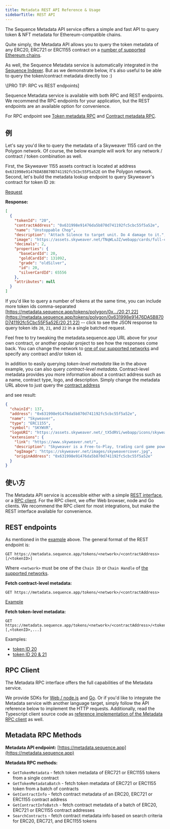 ```yaml
---
title: Metadata REST API Reference & Usage
sidebarTitle: REST API
---
```


The Sequence Metadata API service offers a simple and fast API to query token & NFT metadata
for Ethereum-compatible chains.

Quite simply, the Metadata API allows you to query the token metadata of any ERC20, ERC721 or ERC1155
contract on a [number of supported Ethereum chains](https://status.sequence.info).

As well, the Sequence Metadata service is automatically integrated in the [Sequence Indexer](/api-references/indexer/overview).
But as we demonstrate below, it's also useful to be able to query the token/contract metadata directly too :)

<Note>
  \[PRO TIP: RPC vs REST endpoints]

  Sequence Metadata service is available with both RPC and REST endpoints. We recommend the RPC endpoints
  for your application, but the REST endpoints are an available option for convenience.

  For RPC endpoint see [Token metadata RPC](/api-references/metadata/examples/token-metadata) and [Contract metadata RPC](/api-references/metadata/examples/contract-metadata).
</Note>

## 例
Let's say you'd like to query the metadata of a Skyweaver 1155 card on the Polygon network. Of course,  the
below example will work for any network / contract / token combination as well.

First, the Skyweaver 1155 assets contract is located at address `0x631998e91476DA5B870D741192fc5Cbc55F5a52E`
on the Polygon network. Second, let's build the metadata lookup endpoint to query Skyweaver's contract
for token ID `20`:

[Request](https://metadata.sequence.app/tokens/polygon/0x631998e91476DA5B870D741192fc5Cbc55F5a52E/20)

**Response:**

```json
[
  {
    "tokenId": "20",
    "contractAddress": "0x631998e91476da5b870d741192fc5cbc55f5a52e",
    "name": "Unstoppable Chop",
    "description": "Attach Silence to target unit. Do 4 damage to it.",
    "image": "https://assets.skyweaver.net/TNqWLuJZ/webapp/cards/full-cards/6x/20-silver.png",
    "decimals": 2,
    "properties": {
      "baseCardId": 20,
      "goldCardId": 131092,
      "grade": "oldSilver",
      "id": 20,
      "silverCardId": 65556
    },
    "attributes": null
  }
]
```

If you'd like to query a number of tokens at the same time, you can include more token ids comma-separated [https://metadata.sequence.app/tokens/polygon/0x.../20,21,22](https://metadata.sequence.app/tokens/polygon/0x631998e91476DA5B870D741192fc5Cbc55F5a52E/20,21,22) -- click
to see the JSON response to query token ids `20`, `21`, and `22` in a single batched request.

Feel free to try tweaking the metadata.sequence.app URL above for your own contract, or another popular
project to see how the responses come back. You can change the network to [one of our supported networks](/)
and specify any contract and/or token id.

In addition to easily querying _token-level metadata_ like in the above example, you can also query _contract-level metadata_.
Contract-level metadata provides you more information about a contract address such as a name, contract type, logo, and description.
Simply change the metadata URL above to just query the [contract address](https://metadata.sequence.app/tokens/polygon/0x631998e91476DA5B870D741192fc5Cbc55F5a52E)

and see result:

```json
{
  "chainId": 137,
  "address": "0x631998e91476da5b870d741192fc5cbc55f5a52e",
  "name": "Skyweaver",
  "type": "ERC1155",
  "symbol": "SKYWVR",
  "logoURI": "https://assets.skyweaver.net/_tX5dRVi/webapp/icons/skyweaver-token.png",
  "extensions": {
    "link": "https://www.skyweaver.net/",
    "description": "Skyweaver is a Free-to-Play, trading card game powered by Polygon and Ethereum.",
    "ogImage": "https://skyweaver.net/images/skyweavercover.jpg",
    "originAddress": "0x631998e91476da5b870d741192fc5cbc55f5a52e"
  }
}
```

## 使い方
The Metadata API service is accessible either with a simple [REST interface](#rest-endpoints), or a [RPC client](#rpc-client).
For the RPC client, we offer Web browser, node and Go clients. We recommend the RPC client for most integrations, but
make the REST interface available for convenience.

## REST endpoints
As mentioned in the [example](#example) above. The general format of the REST endpoint is:

```
GET https://metadata.sequence.app/tokens/<network>/<contractAddress>[/<tokenID>]
```

Where `<network>` must be one of the `Chain ID` or `Chain Handle` of [the supported networks](/).

**Fetch contract-level metadata:**

```
GET https://metadata.sequence.app/tokens/<network>/<contractAddress>
```

[Example](https://metadata.sequence.app/tokens/polygon/0x631998e91476DA5B870D741192fc5Cbc55F5a52E)

**Fetch token-level metadata:**

```
GET https://metadata.sequence.app/tokens/<network>/<contractAddress>/<tokenID>[,<tokenID>,...]
```

Examples:
- [token ID 20](https://metadata.sequence.app/tokens/polygon/0x631998e91476DA5B870D741192fc5Cbc55F5a52E/20)
- [token ID 20 & 21](https://metadata.sequence.app/tokens/polygon/0x631998e91476DA5B870D741192fc5Cbc55F5a52E/20,21)

## RPC Client
The Metadata RPC interface offers the full capabilities of the Metadata service.

We provide SDKs for [Web / node.js](https://github.com/0xsequence/sequence.js) and [Go](https://github.com/0xsequence/go-sequence).
Or if you'd like to integrate the Metadata service with another language target, simply follow the API reference below
to implement the HTTP requests. Additionally, read the Typescript client source code as [reference
implementation of the Metadata RPC client](https://github.com/0xsequence/sequence.js/blob/master/packages/metadata/src/metadata.gen.ts) as well.

## Metadata RPC Methods
**Metadata API endpoint:** [https://metadata.sequence.app](https://metadata.sequence.app)

**Metadata RPC methods:**
- `GetTokenMetadata` - fetch token metadata of ERC721 or ERC1155 tokens from a single contract
- `GetTokenMetadataBatch` - fetch token metadata of ERC721 or ERC1155 token from a batch of contracts
- `GetContractInfo` - fetch contract metadata of an ERC20, ERC721 or ERC1155 contract address
- `GetContractInfoBatch` - fetch contract metadata of a batch of ERC20, ERC721 or ERC1155 contract addresses
- `SearchContracts` - fetch contract metadata info based on search criteria for ERC20, ERC721, and ERC1155 tokens